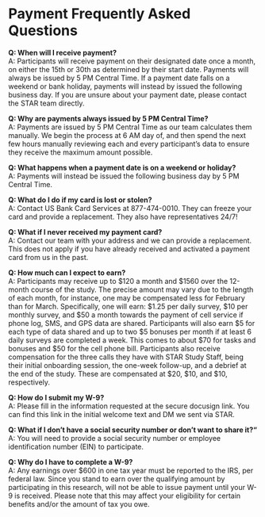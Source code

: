 # Payment Frequently Asked Questions

**Q: When will I receive payment?**  
A: Participants will receive payment on their designated date once a month, on either the 15th or 30th as determined by their start date. Payments will always be issued by 5 PM Central Time. If a payment date falls on a weekend or bank holiday, payments will instead by issued the following business day. If you are unsure about your payment date, please contact the STAR team directly.  

**Q: Why are payments always issued by 5 PM Central Time?**  
A: Payments are issued by 5 PM Central Time as our team calculates them manually. We begin the process at 6 AM day of, and then spend the next few hours manually reviewing each and every participant's data to ensure they receive the maximum amount possible.  

**Q: What happens when a payment date is on a weekend or holiday?**  
A: Payments will instead be issued the following business day by 5 PM Central Time.  

**Q: What do I do if my card is lost or stolen?**  
A: Contact US Bank Card Services at 877-474-0010. They can freeze your card and provide a replacement. They also have representatives 24/7!  

**Q: What if I never received my payment card?**  
A: Contact our team with your address and we can provide a replacement. This does not apply if you have already received and activated a payment card from us in the past.  

**Q: How much can I expect to earn?**  
A: Participants may receive up to $120 a month and $1560 over the 12-month course of the study. The precise amount may vary due to the length of each month, for instance, one may be compensated less for February than for March. Specifically, one will earn: $1.25 per daily survey, $10 per monthly survey, and $50 a month towards the payment of cell service if phone log, SMS, and GPS data are shared. Participants will also earn $5 for each type of data shared and up to two $5 bonuses per month if at least 6 daily surveys are completed a week. This comes to about $70 for tasks and bonuses and $50 for the cell phone bill. Participants also receive compensation for the three calls they have with STAR Study Staff, being their initial onboarding session, the one-week follow-up, and a debrief at the end of the study. These are compensated at $20, $10, and $10, respectively.  

**Q: How do I submit my W-9?**  
A: Please fill in the information requested at the secure docusign link. You can find this link in the initial welcome text and DM we sent via STAR.

**Q: What if I don't have a social security number or don't want to share it?"**
A: You will need to provide a social security number or employee identification number (EIN) to participate.

**Q: Why do I have to complete a W-9?**  
A: Any earnings over $600 in one tax year must be reported to the IRS, per federal law. Since you stand to earn over the qualifying amount by participating in this research, will not be able to issue payment until your W-9 is received. Please note that this may affect your eligibility for certain benefits and/or the amount of tax you owe.




